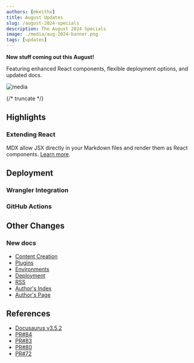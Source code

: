 ```yaml
---
authors: [mkeithx]
title: August Updates
slug: /august-2024-specials
description: The August 2024 Specials
image: ./media/aug-2024-banner.png
tags: [updates]
---
```



**New stuff coming out this August!**

Featuring enhanced React components, flexible deployment options, and updated docs.



![media](./media/mkx-blog-default.png)

{/* truncate */}




## Highlights

### Extending React

MDX allow JSX directly in your Markdown files and render them as React components. [Learn more](/docs/content-creation/create-pages).

<QuickStartCardRow />

<DevOpsCardRow />


<IframeWindow url="/404/?docusaurus-theme=dark" />



## Deployment

<!-- ### Cloudflare Pages

Cloudflare Pages has become a popular choice for deploying fast and secure static sites, and this month we’re excited to introduce new features that will simplify your deployment process. -->


### Wrangler Integration

<!-- Wrangler, the command-line tool for Cloudflare Workers, now supports seamless integration with Cloudflare Pages. [Learn more](/docs/custom-deployment/deploy-to-cloudflare-pages). -->

<!-- You can use Wrangler to manage your deployment configurations, automate builds, and handle advanced deployment scenarios with ease. -->

### GitHub Actions

<!-- To make continuous deployment even more accessible, we’ve integrated GitHub Actions with Cloudflare Pages.  -->







## Other Changes

### New docs

- [Content Creation](/docs/content-creation)
- [Plugins](/docs/website-configuration/plugins-config)
- [Environments](/docs/website-configuration/virtual-environment)
- [Deployment](/docs/custom-deployment)
- [RSS](https://mkeithx.pages.dev/blog/rss.xml)
- [Author's Index](/blog/authors)
- [Author's Page](/blog/authors/mkeithx)

## References

- [Docusaurus v3.5.2](https://docusaurus.io/blog/releases/3.5.2)
- [PR#84](https://github.com/mkeithX/mkeithx.github.io/pull/84)
- [PR#83](https://github.com/mkeithX/mkeithx.github.io/pull/83)
- [PR#80](https://github.com/mkeithX/mkeithx.github.io/pull/80)
- [PR#72](https://github.com/mkeithX/mkeithx.github.io/pull/72)

<!-- 
### Deployments

#### CLI

```json title="package.json" showLineNumbers {16, 17}
  "scripts": {
    // ...
    "start:fast": "npm run docusaurus start -- --host 0.0.0.0 --no-open",
    "serve:fast": "docusaurus build && docusaurus serve --host 0.0.0.0 --no-open",
    "build:local": "docusaurus build && docusaurus serve",
    "deploy:cf": "npm run build && wrangler pages deploy ./build",
    "rm:pckg": "pwsh -Command \"Remove-Item -Path 'node_modules', 'yarn.lock', 'package-lock.json' -Recurse -Force -ErrorAction SilentlyContinue\""
  },

```

#### Actions

```yml title=".github/workflows/pages-deployment.yml" showLineNumbers {13,26}
on: [push]
jobs:
  deploy:
    runs-on: ubuntu-latest
    permissions:
      contents: read
      deployments: write
    name: Deploy to Cloudflare Pages
    steps:
      - name: Checkout
        uses: actions/checkout@v4
        with:
          fetch-depth: 0

      - name: Build
        run: |
          cd website
          npm install && npm run build

      - name: Publish
        uses: cloudflare/pages-action@v1
        with:
          apiToken: ${{ secrets.CLOUDFLARE_API_TOKEN }}
          accountId: ${{ secrets.CLOUDFLARE_ACCOUNT_ID }}
          projectName: <CLOUDFLARE_PROJECT_NAME>
          directory: website/build
          gitHubToken: ${{ secrets.GITHUB_TOKEN }}
``` -->


<!-- 
## Extending React: New Capabilities Unveiled

React continues to be at the forefront of modern web development, and we’re excited to share some new ways you can extend its capabilities. This month, we’re focusing on advanced patterns and techniques that will take your React applications to the next level.

### Enhanced Context API

We’re rolling out improvements to the Context API, making it easier to manage and share global state across your application. With these enhancements, you can now handle complex state interactions more efficiently and with less boilerplate code.

### Suspense and Concurrent Mode Updates

React’s Suspense and Concurrent Mode are getting some much-anticipated updates. These improvements will allow for smoother data fetching, better handling of asynchronous tasks, and improved overall performance of your React applications.

### Custom Hooks Toolkit

We’re introducing a new toolkit for creating and managing custom hooks. This toolkit will streamline the process of building reusable logic and make it simpler to share functionality across different components. -->






<!-- ## Revamping Core Documentation

Clear and comprehensive documentation is crucial for developers, and we’re committed to making our core docs better than ever. This month, we’re revamping our documentation to provide a more intuitive and user-friendly experience.

### Improved Navigation

We’ve reorganized the documentation structure to make it easier to find the information you need. With a more intuitive navigation system, you can quickly access guides, tutorials, and reference materials.

### Enhanced Examples and Tutorials

Our documentation now features a wealth of new examples and tutorials to help you get up to speed faster. Whether you’re looking for code snippets or step-by-step guides, we’ve got you covered.

### Interactive Demos

To provide hands-on learning experiences, we’re introducing interactive demos directly within the documentation. You can experiment with code and see results in real-time without leaving the page. -->

<!-- ## What’s Next?

We’re constantly working to enhance our tools and resources to support your development journey. These August 2024 updates are just the beginning, and we’re excited to see how you’ll leverage these new features and improvements.

Stay tuned for more updates, and as always, we’d love to hear your feedback. Happy coding, and here’s to making August a month of innovation and progress! -->
